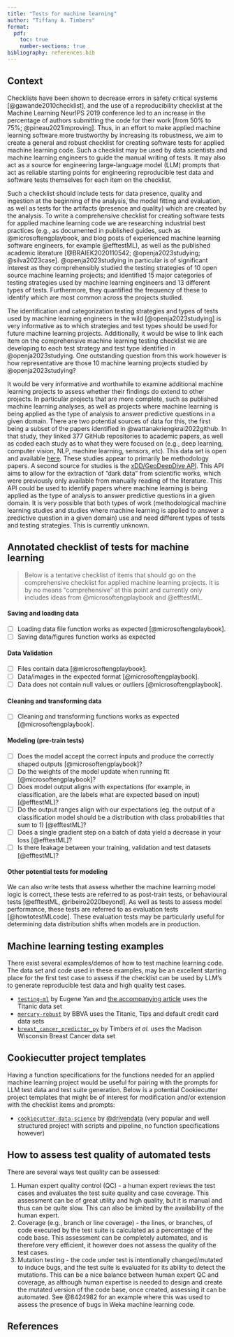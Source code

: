 ```yaml
---
title: "Tests for machine learning"
author: "Tiffany A. Timbers"
format:
  pdf:
    toc: true
    number-sections: true
bibliography: references.bib
---
```


## Context

Checklists have been shown to decrease errors 
in safety critical systems [@gawande2010checklist], 
and the use of a reproducibility checklist 
at the Machine Learning NeurIPS 2019 conference led to an increase 
in the percentage of authors submitting the code for their work 
[from 50% to 75%; @pineau2021improving]. 
Thus, in an effort to make applied machine learning software more trustworthy
by increasing its robustness, 
we aim to create a general and robust checklist 
for creating software tests for applied machine learning code.
Such a checklist may be used by data scientists and machine learning engineers
to guide the manual writing of tests.
It may also act as a source for engineering large-language model (LLM) prompts 
that act as reliable starting points for engineering reproducible test data 
and software tests themselves for each item on the checklist. 

Such a checklist should include tests for data presence, quality 
and ingestion at the beginning of the analysis, 
the model fitting and evaluation, 
as well as tests for the artifacts (presence and quality) 
which are created by the analysis. 
To write a comprehensive checklist for creating software tests 
for applied machine learning code we are researching industrial best practices
(e.g., as documented in published guides, such as @microsoftengplaybook,
and blog posts of experienced machine learning software engineers,
for example @efftestML),
as well as the published academic literature 
[@BRAIEK2020110542; @openja2023studying; @silva2023case].
@openja2023studying in particular is of significant interest 
as they comprehensibly studied the testing strategies 
of 10 open source machine learning projects;
and identified 15 major categories of testing strategies 
used by machine learning engineers and 13 different types of tests.
Furthermore, they quantified the frequency of these to identify
which are most common across the projects studied.

The identification and categorization testing strategies and types of tests
used by machine learning engineers in the wild [@openja2023studying]
is very informative as to which strategies and test types should be used
for future machine learning projects. 
Additionally, it would be wise to link each item 
on the comprehensive machine learning testing checklist we are developing 
to each test strategy and test type identified in @openja2023studying.
One outstanding question from this work however is 
how representative are those 10 machine learning projects 
studied by @openja2023studying?

It would be very informative and worthwhile to examine additional
machine learning projects to assess 
whether their findings do extend to other projects.
In particular projects that are more complete, 
such as published machine learning analyses,
as well as projects where machine learning is being applied 
as the type of analysis to answer predictive questions in a given domain.
There are two potential sources of data for this,
the first being a subset of the papers identified in @wattanakriengkrai2022github.
In that study, they linked 377 GitHub repositories to academic papers,
as well as coded each study as to what they were focused on 
(e.g., deep learning, computer vision, NLP, machine learning, sensors, etc).
This data set is open and available
[here](https://docs.google.com/spreadsheets/d/e/2PACX-1vQ7gkxqJpzsa4T2ZuZg-VfAvD9U4r-XbpmwdlkK3k_RZ5Jc8bhgLK6I6xHj_KSTHTZaoJg-SqcE2yPj/pubhtml).
These studies appear to primarily be methodology papers.
A second source for studies is the 
[xDD/GeoDeepDive API](https://geodeepdive.org/index.html).
This API aims to allow for the extraction of "dark data" from scientific works, 
which were previously only available from manually reading of the literature.
This API could be used to identify papers 
where machine learning is being applied as the type of analysis 
to answer predictive questions in a given domain.
It is very possible that both types of work 
(methodological machine learning studies 
and studies where machine learning is applied 
to answer a predictive question in a given domain)
use and need different types of tests and testing strategies.
This is currently unknown.

## Annotated checklist of tests for machine learning

> Below is a tentative checklist of items that should go on 
> the comprehensive checklist for applied machine learning projects. 
> It is by no means "comprehensive" at this point 
> and currently only includes ideas from @microsoftengplaybook and @efftestML.

#### Saving and loading data

- [ ] Loading data file function works as expected [@microsoftengplaybook].
- [ ] Saving data/figures function works as expected

#### Data Validation

- [ ] Files contain data [@microsoftengplaybook].
- [ ] Data/images in the expected format [@microsoftengplaybook].
- [ ] Data does not contain null values or outliers [@microsoftengplaybook].

#### Cleaning and transforming data

- [ ] Cleaning and transforming functions works as expected [@microsoftengplaybook].

#### Modeling (pre-train tests)

- [ ] Does the model accept the correct inputs and produce the correctly shaped outputs [@microsoftengplaybook]?
- [ ] Do the weights of the model update when running fit [@microsoftengplaybook]?
- [ ] Does model output aligns with expectations (for example, in classification, are the labels what are expected based on input) [@efftestML]?
- [ ] Do the output ranges align with our expectations (eg. the output of a classification model should be a distribution with class probabilities that sum to 1) [@efftestML]?
- [ ] Does a single gradient step on a batch of data yield a decrease in your loss [@efftestML]?
- [ ] Is there leakage between your training, validation and test datasets [@efftestML]?

#### Other potential tests for modeling

We can also write tests that assess 
whether the machine learning model logic is correct,
these tests are referred to as post-train tests, or behavioural tests 
[@efftestML, @ribeiro2020beyond].
As well as tests to assess model performance,
these tests are referred to as evaluation tests [@howtotestMLcode].
These evaluation tests may be particularly useful for 
determining data distribution shifts when models are in production.

## Machine learning testing examples

There exist several examples/demos of how to test machine learning code. 
The data set and code used in these examples, 
may be an excellent starting place for the first test case to assess if 
the checklist can be used by LLM's to generate reproducible test data 
and high quality test cases.

- [`testing-ml`](https://github.com/eugeneyan/testing-ml) by Eugene Yan and [the accompanying article](https://eugeneyan.com/writing/testing-ml/#model-evaluation-to-ensure-satisfactory-performance)
uses the Titanic data set
- [`mercury-robust`](https://github.com/BBVA/mercury-robust) by BBVA uses the Titanic, Tips and default credit card data sets
- [`breast_cancer_predictor_py`](https://github.com/ttimbers/breast_cancer_predictor_py) by Timbers *et al.* uses the Madison Wisconsin Breast Cancer data set

## Cookiecutter project templates

Having a function specifications for the functions 
needed for an applied machine learning project 
would be useful for pairing with the prompts 
for LLM test data and test suite generation.
Below is a potential Cookiecutter project templates 
that might be of interest for modification and/or extension 
with the checklist items and prompts:

- [`cookiecutter-data-science`](https://github.com/drivendata/cookiecutter-data-science) by [\@drivendata](https://github.com/drivendata) (very popular and well structured project with scripts and pipeline, no function specifications however) 

## How to assess test quality of automated tests

There are several ways test quality can be assessed:

1. Human expert quality control (QC) - a human expert reviews the test cases and evaluates the test suite quality and case coverage. This assessment can be of great utility and high quality, but it is manual and thus can be quite slow. This can also be limited by the availability of the human expert.
2. Coverage (e.g., branch or line coverage) - the lines, or branches, of code executed by the test suite is calculated as a percentage of the code base. This assessment can be completely automated, and is therefore very efficient, it however does not assess the quality of the test cases.
3. Mutation testing - the code under test is intentionally changed/mutated to induce bugs, and the test suite is evaluated for its ability to detect the mutations. This can be a nice balance between human expert QC and coverage, as although human expertise is needed to design and create the mutated version of the code base, once created, assessing it can be automated. See @8424982 for an example where this was used to assess the presence of bugs in Weka machine learning code.

## References